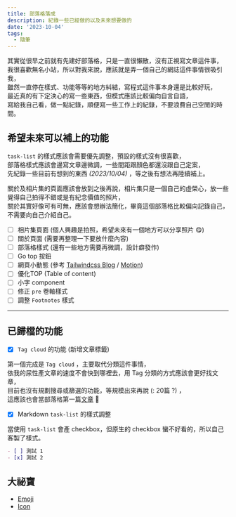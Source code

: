 ```yaml
---
title: 部落格落成
description: 紀錄一些已經做的以及未來想要做的
date: '2023-10-04'
tags:
  - 隨筆
---
```


其實從很早之前就有先建好部落格，只是一直很懶散，沒有正視寫文章這件事，  
我很喜歡無名小站，所以對我來說，應該就是弄一個自己的網誌這件事情很吸引我，  
雖然一直停在樣式、功能等等的地方糾結，寫程式這件事本身還是比較好玩，  
最近真的有下定決心的寫一些東西，但模式應該比較偏向自言自語，  
寫給我自己看，做一點紀錄，順便寫一些工作上的紀錄，不要浪費自己空閒的時間。

## 希望未來可以補上的功能

`task-list` 的樣式應該會需要優先調整，預設的樣式沒有很喜歡，  
部落格樣式應該會邊寫文章邊微調，一些間距跟顏色都還沒跟自己定案，  
先紀錄一些目前有想到的東西 _(2023/10/04)_ ，等之後有想法再陸續補上。

關於及相片集的頁面應該會放到之後再說，相片集只是一個自己的虛榮心，放一些覺得自己拍得不錯或是有紀念價值的照片，  
關於其實好像可有可無，應該會想辦法簡化，畢竟這個部落格比較偏向記錄自己，不需要向自己介紹自己。

- [ ] 相片集頁面 (個人興趣是拍照，希望未來有一個地方可以分享照片 😋)
- [ ] 關於頁面 (需要再整理一下要放什麼內容)
- [ ] 部落格樣式 (還有一些地方需要再微調，設計癖發作)
- [ ] Go top 按鈕
- [ ] 網頁小動態 (參考 [Tailwindcss Blog](https://tailwindcss.com/blog/2023-08-07-meet-studio-our-new-agency-template) / [Motion](https://www.framer.com/motion/))
- [ ] 優化TOP (Table of content)
- [ ] 小字 component
- [ ] 修正 `pre` 卷軸樣式
- [ ] 調整 `Footnotes` 樣式

---

## 已歸檔的功能

- [x] `Tag cloud` 的功能 (新增文章標籤)

第一個完成是 `Tag cloud` ，主要取代分類這件事情，  
依我的尿性產文章的速度不會快到哪裡去，用 Tag 分類的方式應該會更好找文章，  
目前也沒有規劃搜尋或篩選的功能，等規模出來再說 (: 20篇 ?) ，  
這應該也會當部落格第一篇[文章](/posts/create-tag-cloud) 🌿

- [x] Markdown `task-list` 的樣式調整

當使用 `task-list` 會產 checkbox，但原生的 checkbox 蠻不好看的，所以自己客製了樣式。

```md
- [ ] 測試 1
- [x] 測試 2
```

## 大祕寶

- [Emoji](https://gist.github.com/rxaviers/7360908)
- [Icon](https://tabler-icons.io/)
